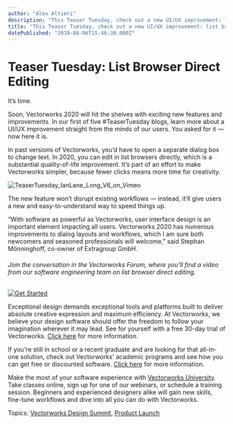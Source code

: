 ```yaml
---
author: "Alex Altieri"
description: "This Teaser Tuesday, check out a new UI/UX improvement: list browser direct editing, coming soon with Vectorworks 2020. "
title: "This Teaser Tuesday, check out a new UI/UX improvement: list browser direct editing, coming soon with Vectorworks 2020. " 
datePublished: "2019-08-06T15:46:30.000Z"
---
```

# Teaser Tuesday: List Browser Direct Editing

It’s time.

Soon, Vectorworks 2020 will hit the shelves with exciting new features and improvements. In our first of five #TeaserTuesday blogs, learn more about a UI/UX improvement straight from the minds of our users. You asked for it — now here it is.

In past versions of Vectorworks, you’d have to open a separate dialog box to change text. In 2020, you can edit in list browsers directly, which is a substantial quality\-of\-life improvement. It’s part of an effort to make Vectorworks simpler, because fewer clicks means more time for creativity. 

  
![TeaserTuesday_IanLane_Long_V6_on_Vimeo](https://blog.vectorworks.net/hs-fs/hubfs/Blog%20Images/190806_TeaserTuesday/TeaserTuesday_IanLane_Long_V6_on_Vimeo.jpg?width=1874&name=TeaserTuesday_IanLane_Long_V6_on_Vimeo.jpg)

The new feature won’t disrupt existing workflows — instead, it’ll give users a new and easy\-to\-understand way to speed things up.

“With software as powerful as Vectorworks, user interface design is an important element impacting all users. Vectorworks 2020 has numerous improvements to dialog layouts and workflows, which I am sure both newcomers and seasoned professionals will welcome,” said Stephan Mönninghoff, co\-owner of Extragroup GmbH.

###### Join the conversation in the Vectorworks Forum, where you’ll find a video from our software engineering team on list browser direct editing.

[![Get Started](https://no-cache.hubspot.com/cta/default/3018241/9249d1e2-504e-4a78-a061-c3321dd96ec8.png)](https://cta-redirect.hubspot.com/cta/redirect/3018241/9249d1e2-504e-4a78-a061-c3321dd96ec8) 

Exceptional design demands exceptional tools and platforms built to deliver absolute creative expression and maximum efficiency. At Vectorworks, we believe your design software should offer the freedom to follow your imagination wherever it may lead. See for yourself with a free 30-day trial of Vectorworks. [Click here](https://www.vectorworks.net/trial/form) for more information.

If you're still in school or a recent graduate and are looking for that all-in-one solution, check out Vectorworks' academic programs and see how you can get free or discounted software. [Click here](https://www.vectorworks.net/en-US/education) for more information.

Make the most of your software experience with [Vectorworks University](https://university.vectorworks.net/). Take classes online, sign up for one of our webinars, or schedule a training session. Beginners and experienced designers alike will gain new skills, fine-tune workflows and dive into all you can do with Vectorworks.

 Topics: [Vectorworks Design Summit](https://blog.vectorworks.net/topic/vectorworks-design-summit), [Product Launch](https://blog.vectorworks.net/topic/product-launch) 

 